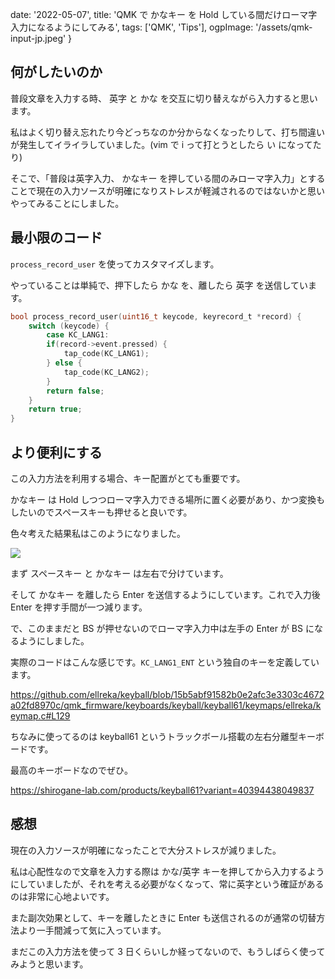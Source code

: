   date: '2022-05-07',
  title:
    'QMK で かなキー を Hold している間だけローマ字入力になるようにしてみる',
  tags: ['QMK', 'Tips'],
  ogpImage: '/assets/qmk-input-jp.jpeg'
}


## 何がしたいのか

普段文章を入力する時、 英字 と かな を交互に切り替えながら入力すると思います。

私はよく切り替え忘れたり今どっちなのか分からなくなったりして、打ち間違いが発生してイライラしていました。(vim で i って打とうとしたら い になってたり)

そこで、「普段は英字入力、 かなキー を押している間のみローマ字入力」とすることで現在の入力ソースが明確になりストレスが軽減されるのではないかと思いやってみることにしました。

## 最小限のコード

`process_record_user` を使ってカスタマイズします。

やっていることは単純で、押下したら かな を、離したら 英字 を送信しています。

```c
bool process_record_user(uint16_t keycode, keyrecord_t *record) {
    switch (keycode) {
        case KC_LANG1:
        if(record->event.pressed) {
            tap_code(KC_LANG1);
        } else {
            tap_code(KC_LANG2);
        }
        return false;
    }
    return true;
}
```

## より便利にする

この入力方法を利用する場合、キー配置がとても重要です。

かなキー は Hold しつつローマ字入力できる場所に置く必要があり、かつ変換もしたいのでスペースキーも押せると良いです。

色々考えた結果私はこのようになりました。

<Image src="/assets/qmk-input-jp.jpeg" />

まず スペースキー と かなキー は左右で分けています。

そして かなキー を離したら Enter を送信するようにしています。これで入力後 Enter を押す手間が一つ減ります。

で、このままだと BS が押せないのでローマ字入力中は左手の Enter が BS になるようにしました。

実際のコードはこんな感じです。`KC_LANG1_ENT` という独自のキーを定義しています。

https://github.com/ellreka/keyball/blob/15b5abf91582b0e2afc3e3303c4672a02fd8970c/qmk_firmware/keyboards/keyball/keyball61/keymaps/ellreka/keymap.c#L129

ちなみに使ってるのは keyball61 というトラックボール搭載の左右分離型キーボードです。

最高のキーボードなのでぜひ。

https://shirogane-lab.com/products/keyball61?variant=40394438049837

## 感想

現在の入力ソースが明確になったことで大分ストレスが減りました。

私は心配性なので文章を入力する際は かな/英字 キーを押してから入力するようにしていましたが、それを考える必要がなくなって、常に英字という確証があるのは非常に心地よいです。

また副次効果として、キーを離したときに Enter も送信されるのが通常の切替方法より一手間減って気に入っています。

まだこの入力方法を使って 3 日くらいしか経ってないので、もうしばらく使ってみようと思います。
